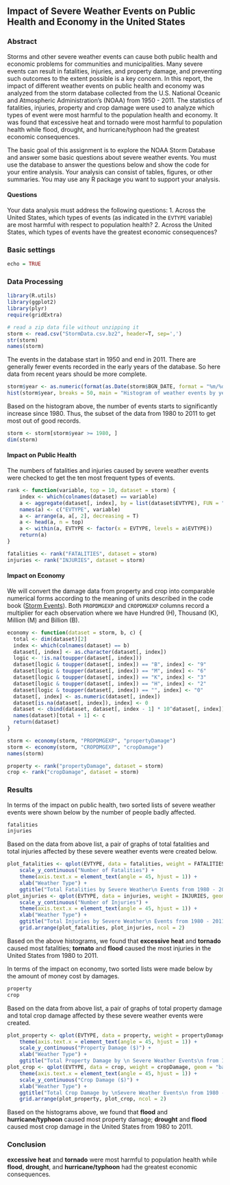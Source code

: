 
## Impact of Severe Weather Events on Public Health and Economy in the United States

### Abstract  
Storms and other severe weather events can cause both public health and economic problems for communities and municipalities. Many severe events can result in fatalities, injuries, and property damage, and preventing such outcomes to the extent possible is a key concern. In this report, the impact of different weather events on public health and economy was analyzed from the storm database collected from the U.S. National Oceanic and Atmospheric Administration's (NOAA) from 1950 - 2011. The statistics of fatalities, injuries, property and crop damage were used to analyze which types of event were most harmful to the population health and economy. It was found that excessive heat and tornado were most harmful to population health while flood, drought, and hurricane/typhoon had the greatest economic consequences.

The basic goal of this assignment is to explore the NOAA Storm Database and answer some basic questions about severe weather events. You must use the database to answer the questions below and show the code for your entire analysis. Your analysis can consist of tables, figures, or other summaries. You may use any R package you want to support your analysis.

#### Questions

Your data analysis must address the following questions:
1. Across the United States, which types of events (as indicated in the `EVTYPE` variable) are most harmful with respect to population health?
2. Across the United States, which types of events have the greatest economic consequences?

### Basic settings
```r
echo = TRUE
```

### Data Processing
```r
library(R.utils)
library(ggplot2)
library(plyr)
require(gridExtra)

# read a zip data file without unzipping it
storm <- read.csv("StormData.csv.bz2", header=T, sep=',') 
str(storm)
names(storm)
```

The events in the database start in 1950 and end in 2011. There are generally fewer events recorded in the early years of the database. So here data from recent years should be more complete.

```r
storm$year <- as.numeric(format(as.Date(storm$BGN_DATE, format = "%m/%d/%Y %H:%M:%S"), "%Y"))
hist(storm$year, breaks = 50, main = "Histogram of weather events by year", xlab = "Year")
```  

Based on the histogram above, the number of events starts to significantly increase since 1980. Thus, the subset of the data from 1980 to 2011 to get most out of good records.
```r
storm <- storm[storm$year >= 1980, ]
dim(storm)
```

#### Impact on Public Health
The numbers of fatalities and injuries caused by severe weather events were checked to get the ten most frequent types of events.
```r
rank <- function(variable, top = 10, dataset = storm) {
    index <- which(colnames(dataset) == variable)
    a <- aggregate(dataset[, index], by = list(dataset$EVTYPE), FUN = "sum")
    names(a) <- c("EVTYPE", variable)
    a <- arrange(a, a[, 2], decreasing = T)
    a <- head(a, n = top)
    a <- within(a, EVTYPE <- factor(x = EVTYPE, levels = a$EVTYPE))
    return(a)
}

fatalities <- rank("FATALITIES", dataset = storm)
injuries <- rank("INJURIES", dataset = storm)
```

#### Impact on Economy
We will convert the damage data from property and crop into comparable numerical forms according to the meaning of units described in the code book ([Storm Events](http://ire.org/nicar/database-library/databases/storm-events/)). Both `PROPDMGEXP` and `CROPDMGEXP` columns record a multiplier for each observation where we have Hundred (H), Thousand (K), Million (M) and Billion (B).

```r
economy <- function(dataset = storm, b, c) {
  total <- dim(dataset)[2]
  index <- which(colnames(dataset) == b)
  dataset[, index] <- as.character(dataset[, index])
  logic <- !is.na(toupper(dataset[, index]))
  dataset[logic & toupper(dataset[, index]) == "B", index] <- "9"
  dataset[logic & toupper(dataset[, index]) == "M", index] <- "6"
  dataset[logic & toupper(dataset[, index]) == "K", index] <- "3"
  dataset[logic & toupper(dataset[, index]) == "H", index] <- "2"
  dataset[logic & toupper(dataset[, index]) == "", index] <- "0"
  dataset[, index] <- as.numeric(dataset[, index])
  dataset[is.na(dataset[, index]), index] <- 0
  dataset <- cbind(dataset, dataset[, index - 1] * 10^dataset[, index])
  names(dataset)[total + 1] <- c
  return(dataset)
}

storm <- economy(storm, "PROPDMGEXP", "propertyDamage")
storm <- economy(storm, "CROPDMGEXP", "cropDamage")
names(storm)

property <- rank("propertyDamage", dataset = storm)
crop <- rank("cropDamage", dataset = storm)
```

### Results
In terms of the impact on public health, two sorted lists of severe weather events were shown below by the number of people badly affected.
```r
fatalities
injuries
```

Based on the data from above list, a pair of graphs of total fatalities and total injuries affected by these severe weather events were created below. 
```r
plot_fatalities <- qplot(EVTYPE, data = fatalities, weight = FATALITIES, geom = "bar", binwidth = 1) + 
    scale_y_continuous("Number of Fatalities") + 
    theme(axis.text.x = element_text(angle = 45, hjust = 1)) + 
    xlab("Weather Type") + 
    ggtitle("Total Fatalities by Severe Weather\n Events from 1980 - 2011")
plot_injuries <- qplot(EVTYPE, data = injuries, weight = INJURIES, geom = "bar", binwidth = 1) + 
    scale_y_continuous("Number of Injuries") + 
    theme(axis.text.x = element_text(angle = 45, hjust = 1)) + 
    xlab("Weather Type") + 
    ggtitle("Total Injuries by Severe Weather\n Events from 1980 - 2011")
    grid.arrange(plot_fatalities, plot_injuries, ncol = 2)
```  

Based on the above histograms, we found that **excessive heat** and **tornado** caused most fatalities; **tornato** and **flood** caused the most injuries in the United States from 1980 to 2011.

In terms of the impact on economy, two sorted lists were made below by the amount of money cost by damages.  
```r
property
crop
```

Based on the data from above list, a pair of graphs of total property damage and total crop damage affected by these severe weather events were created. 
```r
plot_property <- qplot(EVTYPE, data = property, weight = propertyDamage, geom = "bar", binwidth = 1) + 
    theme(axis.text.x = element_text(angle = 45, hjust = 1)) + 
    scale_y_continuous("Property Damage ($)") + 
    xlab("Weather Type") + 
    ggtitle("Total Property Damage by \n Severe Weather Events\n from 1980 - 2011")
plot_crop <- qplot(EVTYPE, data = crop, weight = cropDamage, geom = "bar", binwidth = 1) + 
    theme(axis.text.x = element_text(angle = 45, hjust = 1)) + 
    scale_y_continuous("Crop Damage ($)") + 
    xlab("Weather Type") + 
    ggtitle("Total Crop Damage by \nSevere Weather Events\n from 1980 - 2011")
    grid.arrange(plot_property, plot_crop, ncol = 2)
```  

Based on the histograms above, we found that **flood** and **hurricane/typhoon** caused most property damage; **drought** and **flood** caused most crop damage in the United States from 1980 to 2011.

### Conclusion  
**excessive heat** and **tornado** were most harmful to population health while **flood**, **drought**, and **hurricane/typhoon** had the greatest economic consequences.
